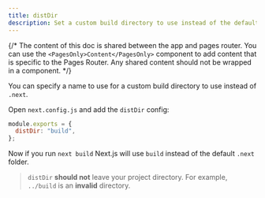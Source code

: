 ```yaml
---
title: distDir
description: Set a custom build directory to use instead of the default .next directory.
---
```


{/* The content of this doc is shared between the app and pages router. You can use the `<PagesOnly>Content</PagesOnly>` component to add content that is specific to the Pages Router. Any shared content should not be wrapped in a component. */}

You can specify a name to use for a custom build directory to use instead of `.next`.

Open `next.config.js` and add the `distDir` config:

```js title="next.config.js"
module.exports = {
  distDir: "build",
};
```

Now if you run `next build` Next.js will use `build` instead of the default `.next` folder.

> `distDir` **should not** leave your project directory. For example, `../build` is an **invalid** directory.
